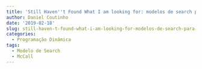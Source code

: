 ```yaml
---
title: 'Still Haven''t Found What I am looking for: modelos de search para emprego'
author: Daniel Coutinho
date: '2019-02-18'
slug: still-haven-t-found-what-i-am-looking-for-modelos-de-search-para-emprego
categories:
  - Programação Dinâmica
tags:
  - Modelo de Search
  - McCall
---
```


